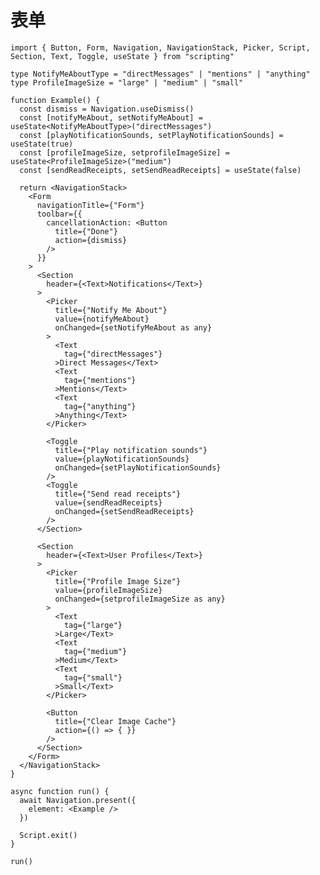 # 表单 

```tsx
import { Button, Form, Navigation, NavigationStack, Picker, Script, Section, Text, Toggle, useState } from "scripting"

type NotifyMeAboutType = "directMessages" | "mentions" | "anything"
type ProfileImageSize = "large" | "medium" | "small"

function Example() {
  const dismiss = Navigation.useDismiss()
  const [notifyMeAbout, setNotifyMeAbout] = useState<NotifyMeAboutType>("directMessages")
  const [playNotificationSounds, setPlayNotificationSounds] = useState(true)
  const [profileImageSize, setprofileImageSize] = useState<ProfileImageSize>("medium")
  const [sendReadReceipts, setSendReadReceipts] = useState(false)

  return <NavigationStack>
    <Form
      navigationTitle={"Form"}
      toolbar={{
        cancellationAction: <Button
          title={"Done"}
          action={dismiss}
        />
      }}
    >
      <Section
        header={<Text>Notifications</Text>}
      >
        <Picker
          title={"Notify Me About"}
          value={notifyMeAbout}
          onChanged={setNotifyMeAbout as any}
        >
          <Text
            tag={"directMessages"}
          >Direct Messages</Text>
          <Text
            tag={"mentions"}
          >Mentions</Text>
          <Text
            tag={"anything"}
          >Anything</Text>
        </Picker>

        <Toggle
          title={"Play notification sounds"}
          value={playNotificationSounds}
          onChanged={setPlayNotificationSounds}
        />
        <Toggle
          title={"Send read receipts"}
          value={sendReadReceipts}
          onChanged={setSendReadReceipts}
        />
      </Section>

      <Section
        header={<Text>User Profiles</Text>}
      >
        <Picker
          title={"Profile Image Size"}
          value={profileImageSize}
          onChanged={setprofileImageSize as any}
        >
          <Text
            tag={"large"}
          >Large</Text>
          <Text
            tag={"medium"}
          >Medium</Text>
          <Text
            tag={"small"}
          >Small</Text>
        </Picker>

        <Button
          title={"Clear Image Cache"}
          action={() => { }}
        />
      </Section>
    </Form>
  </NavigationStack>
}

async function run() {
  await Navigation.present({
    element: <Example />
  })

  Script.exit()
}

run()

```